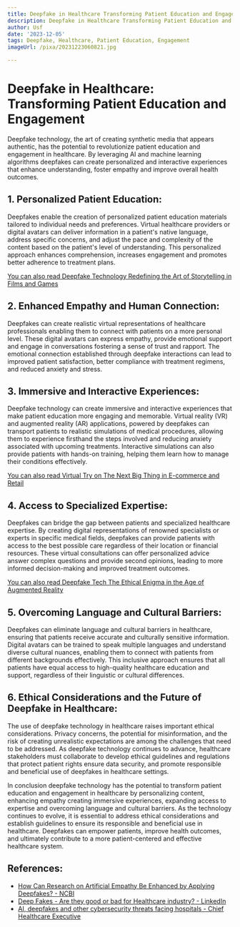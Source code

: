 ```yaml
---
title: Deepfake in Healthcare Transforming Patient Education and Engagement
description: Deepfake in Healthcare Transforming Patient Education and Engagement
author: Usf
date: '2023-12-05'
tags: Deepfake, Healthcare, Patient Education, Engagement
imageUrl: /pixa/20231223060821.jpg

---
```

# Deepfake  in Healthcare: Transforming Patient Education and Engagement

Deepfake technology, the art of creating  synthetic media that appears authentic, has the potential to revolutionize patient education and engagement in healthcare. By leveraging AI and machine learning algorithms deepfakes can  create personalized  and interactive experiences that enhance understanding, foster empathy and improve overall health outcomes.

## 1. Personalized Patient Education:

Deepfakes enable the creation of personalized patient education materials tailored to individual needs and preferences. Virtual healthcare providers or digital avatars can deliver information in a patient's native language, address specific concerns, and adjust the pace and complexity  of the content based on the patient's level of understanding. This personalized approach enhances comprehension, increases engagement and promotes better  adherence to treatment plans.

[You can also read Deepfake Technology Redefining the Art of Storytelling in Films  and  Games](Deepfake%20Technology%20Redefining%20the%20Art%20of%20Storytelling%20in%20Films%20and%20Games)


## 2. Enhanced Empathy and Human Connection:

Deepfakes can create realistic virtual representations  of healthcare professionals enabling  them  to connect with patients on a more personal level. These digital avatars can express empathy, provide emotional support and engage in conversations fostering a  sense of trust and rapport.  The emotional connection established  through deepfake interactions can lead to improved patient satisfaction, better compliance with treatment regimens, and reduced anxiety and stress.

## 3. Immersive  and Interactive Experiences:

Deepfake technology can create immersive and interactive experiences  that make patient education more engaging and memorable.  Virtual  reality (VR) and augmented reality (AR) applications, powered by deepfakes can transport patients to realistic  simulations of  medical procedures, allowing them to experience firsthand the steps involved and reducing anxiety  associated with upcoming treatments. Interactive  simulations can also provide  patients with hands-on training,  helping them learn how to manage their conditions effectively.

[You  can also read Virtual Try on The Next Big Thing in E-commerce and Retail](Virtual%20Try%20on%20The%20Next%20Big%20Thing%20in%20E-commerce%20and%20Retail)


## 4. Access  to Specialized  Expertise:

Deepfakes can bridge the gap between patients and specialized healthcare expertise. By  creating digital representations of renowned specialists or  experts  in specific medical fields, deepfakes can provide patients with access to the best possible care regardless of their location or financial resources. These virtual consultations can offer personalized advice answer complex questions and provide second opinions, leading to more informed decision-making  and improved treatment outcomes.

[You can also read Deepfake Tech The Ethical Enigma in the Age of Augmented Reality](Deepfake%20Tech%20The%20Ethical%20Enigma%20in%20the%20Age%20of%20Augmented%20Reality)


##  5. Overcoming Language  and Cultural Barriers:

Deepfakes can eliminate language  and cultural barriers in healthcare, ensuring that  patients receive accurate and culturally  sensitive information. Digital avatars can be trained to speak multiple languages and understand diverse cultural nuances, enabling them to connect with  patients from  different backgrounds effectively. This  inclusive  approach ensures that all patients have equal access to high-quality healthcare education and support, regardless of their linguistic or cultural differences.

## 6. Ethical Considerations and the Future of Deepfake in Healthcare:

The  use of deepfake  technology in healthcare raises important ethical considerations. Privacy concerns, the potential for misinformation,  and the risk of creating unrealistic expectations are among the challenges  that need to be  addressed.  As deepfake technology continues to advance, healthcare stakeholders must collaborate to develop ethical guidelines and regulations that protect patient rights  ensure data security, and promote responsible and beneficial use of deepfakes in  healthcare  settings.

In conclusion deepfake technology has the potential  to transform patient education and  engagement in healthcare  by personalizing  content, enhancing empathy creating immersive experiences, expanding access to expertise and overcoming  language and cultural barriers. As the technology continues to evolve, it is essential to address ethical considerations and  establish guidelines to  ensure its  responsible and beneficial use in healthcare. Deepfakes can empower  patients, improve health outcomes, and ultimately contribute to a more patient-centered and effective  healthcare system.

## References:
- [How Can Research on Artificial Empathy Be Enhanced by Applying Deepfakes? - NCBI](https://www.ncbi.nlm.nih.gov/pmc/articles/PMC8933806/)
- [Deep Fakes - Are they good or bad for Healthcare industry? - LinkedIn](https://www.linkedin.com/pulse/deep-fakes-good-bad-healthcare-industry-nagaraja-srivatsan)
- [AI, deepfakes and other cybersecurity threats facing hospitals - Chief Healthcare Executive](https://www.chiefhealthcareexecutive.com/view/ai-deepfakes-and-other-cybersecurity-threats-facing-hospitals)
